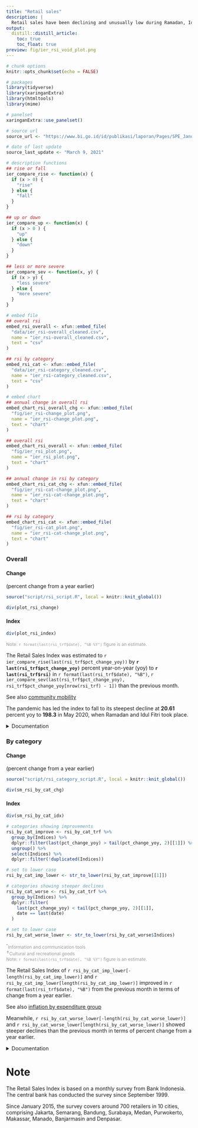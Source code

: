 ```yaml
---
title: "Retail sales"
description: |
  Retail sales have been declining and unusually low during Ramadan, Idul Fitri, Christmas and year end due to the COVID-19 pandemic. While retail sales across categories remain below the usual level before the pandemic, some categories have shown signs of improvements.
output: 
  distill::distill_article:
    toc: true
    toc_float: true
preview: fig/ier_rsi_void_plot.png
---
```



```r
# chunk options
knitr::opts_chunk$set(echo = FALSE)

# packages
library(tidyverse)
library(xaringanExtra)
library(htmltools)
library(mime)

# panelset
xaringanExtra::use_panelset()

# source url
source_url <- "https://www.bi.go.id/id/publikasi/laporan/Pages/SPE_Januari_2021.aspx"

# date of last update
source_last_update <- "March 9, 2021"

# description functions
## rise or fall
ier_compare_rise <- function(x) {
  if (x > 0) {
    "rise"
  } else {
    "fall"
  }
}

## up or down
ier_compare_up <- function(x) {
  if (x > 0 ) {
    "up"
  } else {
    "down"
  }
}

## less or more severe
ier_compare_sev <- function(x, y) {
  if (x > y) {
    "less severe"
  } else {
    "more severe"
  }
}

# embed file
## overal rsi
embed_rsi_overall <- xfun::embed_file(
  "data/ier_rsi-overall_cleaned.csv",
  name = "ier_rsi-overall_cleaned.csv",
  text = "csv"
)

## rsi by category
embed_rsi_cat <- xfun::embed_file(
  "data/ier_rsi-category_cleaned.csv",
  name = "ier_rsi-category_cleaned.csv",
  text = "csv"
)

# embed chart
## annual change in overall rsi
embed_chart_rsi_overall_chg <- xfun::embed_file(
  "fig/ier_rsi-change_plot.png",
  name = "ier_rsi-change_plot.png",
  text = "chart"
)

## overall rsi
embed_chart_rsi_overall <- xfun::embed_file(
  "fig/ier_rsi_plot.png",
  name = "ier_rsi_plot.png",
  text = "chart"
)

## annual change in rsi by category
embed_chart_rsi_cat_chg <- xfun::embed_file(
  "fig/ier_rsi-cat-change_plot.png",
  name = "ier_rsi-cat-change_plot.png",
  text = "chart"
)

## rsi by category
embed_chart_rsi_cat <- xfun::embed_file(
  "fig/ier_rsi-cat_plot.png",
  name = "ier_rsi-cat-change_plot.png",
  text = "chart"
)
```


### Overall

::::: {.panelset}

::: {.panel}

#### Change {.panel-name}

(percent change from a year earlier)

```r
source("script/rsi_script.R", local = knitr::knit_global())

div(plot_rsi_change)
```

:::

::: {.panel}

#### Index {.panel-name}

```r
div(plot_rsi_index)
```

:::

:::::

<p style="color: #999; font-size: 12px;">Note: `r format(last(rsi_trf$date), "%B %Y")` figure is an estimate.</p>  

The Retail Sales Index was estimated to `r ier_compare_rise(last(rsi_trf$pct_change_yoy))` by **`r last(rsi_trf$pct_change_yoy)`** percent year-on-year (yoy) to **`r last(rsi_trf$rsi)`** in `r format(last(rsi_trf$date), "%B")`, `r ier_compare_sev(last(rsi_trf$pct_change_yoy),  rsi_trf$pct_change_yoy[nrow(rsi_trf) - 1])` than the previous month. 

<aside>

See also [community mobility](mobility.html)

</aside>

The pandemic has led the index to fall to its steepest decline at **20.61** percent yoy to **198.3** in May 2020, when Ramadan and Idul Fitri took place.

<details>
<summary>Documentation</summary>
**Description**: the Retail Sales Index indicates the retail sales performance in a given month. The base year for the index is January 2010. See [appendix](#note) for further details.  
**Chart**: Dzulfiqar Fathur Rahman  
**Source**: [Bank Indonesia (BI)](`r source_url`){target="_blank"}  
**Data and update frequency**: monthly  
**Last updated**: `r source_last_update`  
**Download**: `r embed_rsi_overall`; index (`r embed_chart_rsi_overall`); change (`r embed_chart_rsi_overall_chg`)  
</details>


### By category

::::: {.panelset}

::: {.panel}

#### Change {.panel-name}

(percent change from a year earlier)

```r
source("script/rsi_category_script.R", local = knitr::knit_global())

div(sm_rsi_by_cat_chg)
```

:::

::: {.panel}

#### Index {.panel-name}

```r
div(sm_rsi_by_cat_idx)
```

:::

:::::

```r
# categories showing improvements
rsi_by_cat_improve <- rsi_by_cat_trf %>% 
  group_by(Indices) %>% 
  dplyr::filter(last(pct_change_yoy) > tail(pct_change_yoy, 2)[[1]]) %>% 
  ungroup() %>% 
  select(Indices) %>% 
  dplyr::filter(!duplicated(Indices))

# set to lower case
rsi_by_cat_imp_lower <- str_to_lower(rsi_by_cat_improve[[1]])

# categories showing steeper declines
rsi_by_cat_worse <- rsi_by_cat_trf %>% 
  group_by(Indices) %>% 
  dplyr::filter(
    last(pct_change_yoy) < tail(pct_change_yoy, 2)[[1]],
    date == last(date)
  )

# set to lower case
rsi_by_cat_worse_lower <- str_to_lower(rsi_by_cat_worse$Indices)
```

<div style="color: #999; font-size: 12px;">
<sup>*</sup>Information and communication tools  
<sup>&#10013;</sup>Cultural and recreational goods  
Note: `r format(last(rsi_trf$date), "%B %Y")` figure is an estimate.  
</div>

The Retail Sales Index of `r rsi_by_cat_imp_lower[-length(rsi_by_cat_imp_lower)]` and `r rsi_by_cat_imp_lower[length(rsi_by_cat_imp_lower)]` improved in `r format(last(rsi_trf$date), "%B")` from the previous month in terms of change from a year earlier.

<aside>

See also [inflation by expenditure group](inflation.html#by-expenditure-group)

</aside>

Meanwhile, `r rsi_by_cat_worse_lower[-length(rsi_by_cat_worse_lower)]` and `r rsi_by_cat_worse_lower[length(rsi_by_cat_worse_lower)]` showed steeper declines than the previous month in terms of percent change from a year earlier.

<details>
<summary>Documentation</summary>
**Description**: the Retail Sales Index, broken down by category, also indicates the retail sales performance in a given month. The base year for the index is January 2010. See [appendix](#note) for further details.  
**Chart**: Dzulfiqar Fathur Rahman  
**Source**: [BI](`r source_url`){target="_blank"}  
**Data and update frequency**: monthly  
**Last updated**: `r source_last_update`  
**Download**: `r embed_rsi_cat`; index (`r embed_chart_rsi_cat`); change (`r embed_chart_rsi_cat_chg`)  
</details>


# Note {.appendix}

The Retail Sales Index is based on a monthly survey from Bank Indonesia. The central bank has conducted the survey since September 1999.

Since January 2015, the survey covers around 700 retailers in 10 cities, comprising Jakarta, Semarang, Bandung, Surabaya, Medan, Purwokerto, Makassar, Manado, Banjarmasin and Denpasar.